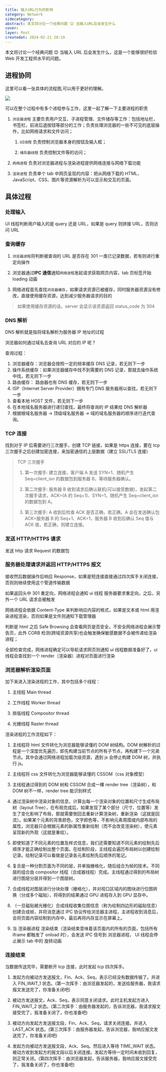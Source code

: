```yaml
---
title: 输入URL行为的影响
category: Network
sidecategory: 
abstract: 本文将讨论一个经典问题 😊 当输入URL后会发生什么
cover: 
layer: Post
createdat: 2024-02-21 20:19
---
```



本文将讨论一个经典问题 😊 当输入 URL 后会发生什么，这是一个能够很好检验 Web 开发工程师水平的问题。

## 进程协同

这里可以看一张具体的流程图,可以用于更好的理解。

<Image src="/article_img/Network/process.jpg" />

可以在整个过程中有多个进程参与工作，这里一起了解一下主要进程的职责

1. `浏览器进程` 主要负责用户交互、子进程管理、文件储存等工作：包括地址栏，书签栏，前进后退按钮等部分的工作；负责处理浏览器的一些不可见的底层操作，比如网络请求和文件访问；

   1. `UI线程` 负责控制浏览器本身的按钮及输入框；

   2. `储存器线程` 负责控制文件等的访问；

2. `网络进程` 负责对浏览器进程与渲染进程提供网络连接与网络下载功能

3. `渲染进程` 负责单个 tab 中网页呈现的内容：把从网络下载的 HTML、JavaScript、CSS、图片等资源解析为可以显示和交互的页面。

## 具体过程

### 处理输入

UI 线程判断用户输入的是 query 还是 URL，如果是 query 则拼接 URL，否则访问 URL

### 查询缓存

1. `浏览器进程`将判断被查询的 URL 是否存在 301 一类已记录数据，若有则进行重定向操作

2. 浏览器通过**IPC 通信**通知`网络进程`发起请求获取网页内容，tab 页标签开始 loading 动画

3. 网络进程首先查找`浏览器缓存`，如果请求资源已被缓存，同时服务器资源没有修改，直接使用缓存资源，达到减少服务器请求的目的

> 如果使用缓存资源的话，server 会显示该资源返回 status_code 为 304

### DNS 解析

DNS 解析就是指将域名解析为服务器 IP 地址的过程

浏览器如何通过域名去查询 URL 对应的 IP 呢？

查询过程：

1. 浏览器缓存：浏览器会按照一定的频率缓存 DNS 记录，若无则下一步
2. 操作系统缓存：如果浏览器缓存中找不到需要的 DNS 记录，那就去操作系统中找，若无则下一步
3. 路由缓存： 路由器也有 DNS 缓存，若无则下一步
4. ISP（Internet Server Provider）拥有专门 DNS 服务器用以查找，若无则下一步
5. 查看本地 HOST 文件，若无则下一步
6. 在本地域名服务器进行递归查找，最终将查询的 IP 结果给 DNS 解析器
7. 根据根域名服务器 -> 顶级域名服务器 -> 域的域名服务器的顺序进行迭代查询。

### TCP 连接

找到对于 IP 后需要进行三次握手，创建 TCP 链接，如果是 https 连接，要在 tcp 三次握手之后创建加密连接，来加密通信的上层数据（建立 SSL/TLS 连接）

> TCP 三次握手
>
> 1. 第一次握手: 建立连接，客户端 A 发送 SYN=1、随机产生 Seq=client_isn 的数据包到服务器 B，等待服务器确认。
>
> 2. 第二次握手: 服务器 B 收到请求后确认联机(可以接受数据)，发起第二次握手请求，ACK=(A 的 Seq+1)、SYN=1，随机产生 Seq=client_isn 的数据包到 A。
>
> 3. 第三次握手: A 收到后检查 ACK 是否正确，若正确，A 会在发送确认包 ACK=服务器 B 的 Seq+1、ACK=1，服务器 B 收到后确认 Seq 值与 ACK 值，若正确，则建立连接。

### 发送 HTTP/HTTPS 请求

发送 http 请求 Request 的数据包

### 服务器处理请求并返回 HTTP/HTTPS 报文

接收然后数据操作后响应 Response，如果是短连接直接通过四次挥手关闭连接，否则则继续使用这个管道传输数据

如果返回头中 301 重定向，网络进程会通知 ui 线程 服务器要求重定向，之后，另外一个 URL 请求会被触发

网络进程会依据 Content-Type 来判断响应内容的格式，如果是文本或 html 用渲染进程渲染，否则如果是文件则通知下载管理器

判断是 html 之后 Safe Browsing 会查看网页是否安全，不安全网络进程会展示警告页，此外 CORB 检测(跨域资源共享)也会触发确保敏感数据不会被传递给渲染进程；

全部检查完成，网络进程确定可以导航请求网页则通知 ui 线程数据准备好了，ui 线程会查找到一个 render（渲染器）进程对页面进行渲染

### 浏览器解析渲染页面

加下来进入渲染进程的工作，其中包括多个线程：

1. 主线程 Main thread

2. 工作线程 Worker thread

3. 排版线程 Compositor thread

4. 光栅线程 Raster thread

渲染进程的工作流程如下：

1. 主线程将 html 文件转化为浏览器能够读懂的 DOM 树结构。DOM 树解析的过程是一个深度优先遍历，即先构建当前节点的所有子节点，再构建下一个兄弟节点。其中会通过网络进程加载次级资源，遇到 js 会停止构建 DOM 树，并执行 js。

2. 主线程将 css 文件转化为浏览器能够读懂的 CSSOM（css 对象模型）

3. 主线程通过得到的 DOM 树和 CSSOM 合成一棵 render tree（渲染树），和 DOM 树不一样，render tree 能识别样式

4. 通过渲染树中渲染对象的信息，计算出每一个渲染对象的位置和尺寸生成布局树（layout Tree），在布局完成后，如果发现了某个部分（尺寸、位置等）发生了变化影响了布局，那就需要倒回去重新计算渲染树，重新渲染（这就是回流）。如果某个元素的背景颜色，文字颜色等，不影响元素周围或内部布局的属性，浏览器只会根据元素的新属性重新绘制（而不会改变渲染树），使元素呈现新的外观（这就是重绘）。

5. 即使知道了不同元素的位置及样式信息，我们还需要知道不同元素的绘制先后顺序才能正确绘制出整个页面。在绘制阶段，主线程会遍历布局树以创建绘制记录。绘制记录可以看做是记录各元素绘制先后顺序的笔记。

6. 复合是一种分割页面为不同的层，并单独栅格化，随后组合为帧的技术。不同层的组合由 compositor 线程（合成器线程）完成。主线程通过得到的布局树进行图层分层并得到一个图层树。

7. 合成线程对图层进行分块处理（栅格化），并对视口区域内的图块进行位图转换（分成多个磁贴），将得到的结果通过 GPU 进程存入到 GPU 显存中。

8. （一旦磁贴被光栅化）合成线程收集位图信息（称为绘制四边形的磁贴信息）创建合成帧，并将消息通过 IPC 协议传给浏览器主进程，主进程收到消息后，会将页面内容绘制到内存中，最后再将内存显示在屏幕上。

9. 当 渲染器进程 渲染结束（渲染结束意味着该页面内的所有的页面，包括所有 iframe 都触发了 onload 时），会发送 IPC 信号到 浏览器进程， UI 线程会停止展示 tab 中的 旋转动画

### 连接结束

当数据传送完毕，需要断开 tcp 连接，此时发起 tcp 四次挥手。

1. 发起方向被动方发送报文，Fin、Ack、Seq，表示已经没有数据传输了。并进入 FIN_WAIT_1 状态。(第一次挥手：由浏览器发起的，发送给服务器，我请求报文发送完了，你准备关闭吧)

2. 被动方发送报文，Ack、Seq，表示同意关闭请求。此时主机发起方进入 FIN_WAIT_2 状态。(第二次挥手：由服务器发起的，告诉浏览器，我请求报文接受完了，我准备关闭了，你也准备吧)

3. 被动方向发起方发送报文段，Fin、Ack、Seq，请求关闭连接。并进入 LAST_ACK 状态。(第三次挥手：由服务器发起，告诉浏览器，我响应报文发送完了，你准备关闭吧)

4. 发起方向被动方发送报文段，Ack、Seq。然后进入等待 TIME_WAIT 状态。被动方收到发起方的报文段以后关闭连接。发起方等待一定时间未收到回复，则正常关闭。(第四次挥手：由浏览器发起，告诉服务器，我响应报文接受完了，我准备关闭了，你也准备吧)
